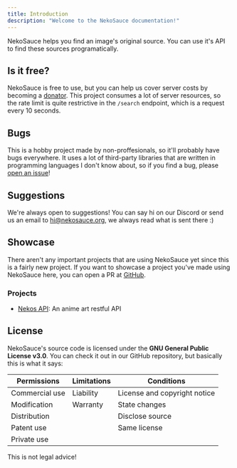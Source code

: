 ```yaml
---
title: Introduction
description: "Welcome to the NekoSauce documentation!"
---
```


NekoSauce helps you find an image's original source. You can use it's API to find these sources programatically.

## Is it free?

NekoSauce is free to use, but you can help us cover server costs by becoming a [donator](https://ko-fi.com/nekidev). This project consumes a lot of server resources, so the rate limit is quite restrictive in the `/search` endpoint, which is a request every 10 seconds.

## Bugs

This is a hobby project made by non-proffesionals, so it'll probably have bugs everywhere. It uses a lot of third-party libraries that are written in programming languages I don't know about, so if you find a bug, please [open an issue](https://github.com/nekosauce-dev/nekosauce/issues/new)!

## Suggestions

We're always open to suggestions! You can say hi on our <Tooltip tip="Check the sidebar at the right!">Discord</Tooltip> or send us an email to [hi@nekosauce.org](mailto:hi@nekosauce.org), we always read what is sent there :)

## Showcase

There aren't any important projects that are using NekoSauce yet since this is a fairly new project. If you want to showcase a project you've made using NekoSauce here, you can open a PR at [GitHub](https://github.com/nekosauce-dev/Documentation).

### Projects

- [Nekos API](https://nekosapi.com/): An anime art restful API

## License

NekoSauce's source code is licensed under the **GNU General Public License v3.0**. You can check it out in our GitHub repository, but basically this is what it says:

| Permissions    | Limitations | Conditions                   |
|----------------|-------------|------------------------------|
| Commercial use | Liability   | License and copyright notice |
| Modification   | Warranty    | State changes                |
| Distribution   |             | Disclose source              |
| Patent use     |             | Same license                 |
| Private use    |             |                              |

<Warning>This is not legal advice!</Warning>